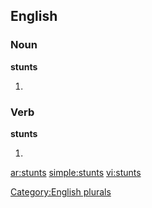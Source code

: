 
==English==

===Noun===
'''stunts'''

# {{plural of |[[stunt]]}}

===Verb===
'''stunts'''

# {{third-person singular of|[[stunt]]}}

[[Category:English plurals]]

[[ar:stunts]]
[[simple:stunts]]
[[vi:stunts]]